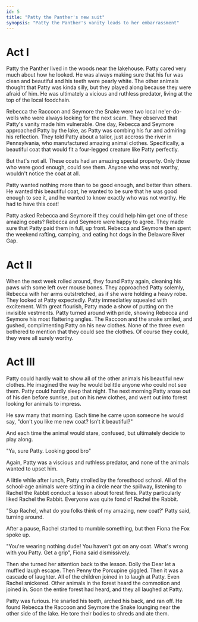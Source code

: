 ```yaml
---
id: 5
title: "Patty the Panther's new suit"
synopsis: "Patty the Panther's vanity leads to her embarrassment"
---
```


# Act I

Patty the Panther lived in the woods near the lakehouse.
Patty cared very much about how he looked.
He was always making sure that his fur was clean and beautiful and his teeth were pearly white.
The other animals thought that Patty was kinda silly, but they played along because they were afraid of him.
He was ultimately a vicious and ruthless predator, living at the top of the local foodchain.

Rebecca the Raccoon and Seymore the Snake were two local ne'er-do-wells who were always looking for the next scam.
They observed that Patty's vanity made him vulnerable.
One day, Rebecca and Seymore approached Patty by the lake, as Patty was combing his fur and admiring his reflection.
They told Patty about a tailor, just accross the river in Pennsylvania, who manufactured amazing animal clothes.
Specifically, a beautiful coat that would fit a four-legged creature like Patty perfectly.

But that's not all. These coats had an amazing special property.
Only those who were good enough, could see them.
Anyone who was not worthy, wouldn't notice the coat at all.

Patty wanted nothing more than to be good enough, and better than others.
He wanted this beautiful coat, he wanted to be sure that he was good enough to see it, and he wanted to know exactly who was not worthy.
He had to have this coat!

Patty asked Rebecca and Seymore if they could help him get one of these amazing coats?
Rebecca and Seymore were happy to agree.
They made sure that Patty paid them in full, up front.
Rebecca and Seymore then spent the weekend rafting, camping, and eating hot dogs in the Delaware River Gap.

# Act II

When the next week rolled around, they found Patty again, cleaning his paws with some left over mouse bones.
They approached Patty solemly, Rebecca with her arms outstretched, as if she were holding a heavy robe.
They looked at Patty expectedly.
Patty immediatley squealed with excitement.
With great flourish, Patty made a show of putting on the invisible vestments.
Patty turned around with pride, showing Rebecca and Seymore his most flattering angles.
The Raccoon and the snake smiled, and gushed, complimenting Patty on his new clothes.
None of the three even bothered to mention that they could see the clothes.
Of course they could, they were all surely worthy.

# Act III

Patty could hardly wait to show all of the other animals his beautiful new clothes.
He imagined the way he would belittle anyone who could not see them.
Patty could hardly sleep that night.
The next morning Patty arose out of his den before sunrise, put on his new clothes, and went out into forest looking for animals to impress.

He saw many that morning. Each time he came upon someone he would say, "don't you like me new coat? Isn't it beautiful?"

And each time the animal would stare, confused, but ultimately decide to play along.

"Ya, sure Patty. Looking good bro"

Again, Patty was a viscious and ruthless predator, and none of the animals wanted to upset him.

A little while after lunch, Patty strolled by the foresthood school.
All of the school-age animals were sitting in a circle near the spillway, listening to Rachel the Rabbit conduct a lesson about forest fires.
Patty particularly liked Rachel the Rabbit.
Everyone was quite fond of Rachel the Rabbit.

"Sup Rachel, what do you folks think of my amazing, new coat?' Patty said, turning around.

After a pause, Rachel started to mumble something, but then Fiona the Fox spoke up.

"You're wearing nothing dude! You haven't got on any coat. What's wrong with you Patty. Get a grip", Fiona said dismissively.

Then she turned her attention back to the lesson.
Dolly the Dear let a muffled laugh escape.
Then Penny the Porcupine giggled. Then it was a cascade of laughter.
All of the children joined in to laugh at Patty.
Even Rachel snickered. Other animals in the forest heard the commotion and joined in.
Soon the entire forest had heard, and they all laughed at Patty.

Patty was furious. He snarled his teeth, arched his back, and ran off.
He found Rebecca the Raccoon and Seymore the Snake lounging near the other side of the lake.
He tore their bodies to shreds and ate them.
